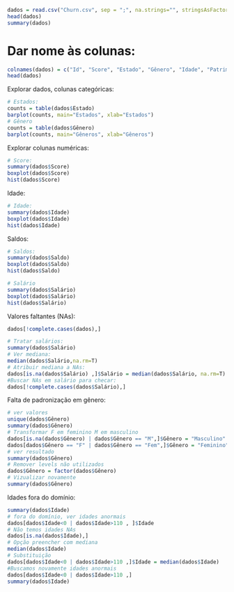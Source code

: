 

```{r}
dados = read.csv("Churn.csv", sep = ";", na.strings="", stringsAsFactors=T)
head(dados)
summary(dados)
```
# Dar nome às colunas:

```{r}
colnames(dados) = c("Id", "Score", "Estado", "Gênero", "Idade", "Patrimônio", "Saldo", "Produtos", "TemCartaoCredito", "Ativo", "Salário", "Saiu")
head(dados)
```

Explorar dados, colunas categóricas:
```{r}
# Estados:
counts = table(dados$Estado)
barplot(counts, main="Estados", xlab="Estados")
# Gênero
counts = table(dados$Gênero)
barplot(counts, main="Gêneros", xlab="Gêneros")
```
Explorar colunas numéricas:
```{r}
# Score:
summary(dados$Score)
boxplot(dados$Score)
hist(dados$Score)
```
Idade:
```{r}
# Idade:
summary(dados$Idade)
boxplot(dados$Idade)
hist(dados$Idade)
```
Saldos:
```{r}
# Saldos:
summary(dados$Saldo)
boxplot(dados$Saldo)
hist(dados$Saldo)
```
```{r}
# Salário
summary(dados$Salário)
boxplot(dados$Salário)
hist(dados$Salário)
```
Valores faltantes (NAs):
```{r}
dados[!complete.cases(dados),]
```


```{r}
# Tratar salários:
summary(dados$Salário)
# Ver mediana:
median(dados$Salário,na.rm=T)
# Atribuir mediana a NAs:
dados[is.na(dados$Salário) ,]$Salário = median(dados$Salário, na.rm=T)
#Buscar NAs em salário para checar:
dados[!complete.cases(dados$Salário),]
```
Falta de padronização em gênero:
```{r}
# ver valores
unique(dados$Gênero)
summary(dados$Gênero)
# Transformar F em feminino M em masculino
dados[is.na(dados$Gênero) | dados$Gênero == "M",]$Gênero = "Masculino"
dados[dados$Gênero == "F" | dados$Gênero == "Fem",]$Gênero = "Feminino"
# ver resultado
summary(dados$Gênero)
# Remover levels não utilizados
dados$Gênero = factor(dados$Gênero)
# Vizualizar novamente
summary(dados$Gênero)
```
Idades fora do domínio:
```{r}
summary(dados$Idade)
# fora do domínio, ver idades anormais
dados[dados$Idade<0 | dados$Idade>110 , ]$Idade
# Não temos idades NAs
dados[is.na(dados$Idade),]
# Opção preencher com mediana
median(dados$Idade)
# Substituição
dados[dados$Idade<0 | dados$Idade>110 ,]$Idade = median(dados$Idade)
#Buscamos novamente idades anormais
dados[dados$Idade<0 | dados$Idade>110 ,]
summary(dados$Idade)
```
